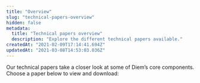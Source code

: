 ```yaml
---
title: "Overview"
slug: "technical-papers-overview"
hidden: false
metadata:
  title: "Technical papers overview"
  description: "Explore the different technical papers available."
createdAt: "2021-02-09T17:14:41.694Z"
updatedAt: "2021-03-08T14:53:03.036Z"
---
```

Our technical papers take a closer look at some of Diem’s core components. Choose a paper below to view and download:

<CardsWrapper>
  <SimpleTextCard
    icon="img/placeholder.svg"
    iconDark="img/placeholder-dark.svg"
    title="Move Paper"
    overlay="Learn how this new programming language improves resource safety and access controls for all blockchains"
    to="readme.com/Technical Papers/move-paper"
  />
  <SimpleTextCard
    icon="img/placeholder.svg"
    iconDark="img/placeholder-dark.svg"
    title="State Machine Replication"
    overlay="Dive into DiemBFT, the fault-tolerant consensus mechanism built to sustain a global payment system"
    to="readme.com/Technical Papers/state-machine-replication-paper"
  />
  <SimpleTextCard
    icon="img/placeholder.svg"
    iconDark="img/placeholder-dark.svg"
    title="The Diem Blockchain"
    overlay="Discover the architecture and implementation of our core platform, the Diem Blockchain"
    to="readme.com/Technical Papers/the-diem-blockchain-paper"
  />
  <SimpleTextCard
    icon="img/placeholder.svg"
    iconDark="img/placeholder-dark.svg"
    title="Jellyfish Merkle Tree"
    overlay="Learn more about how the Jellyfish Merkle Tree optimizes computation costs and storage footprints for the Diem Blockchain"
    to="readme.com/Technical Papers/jellyfish-merkle-tree-paper"
  />
</CardsWrapper>
